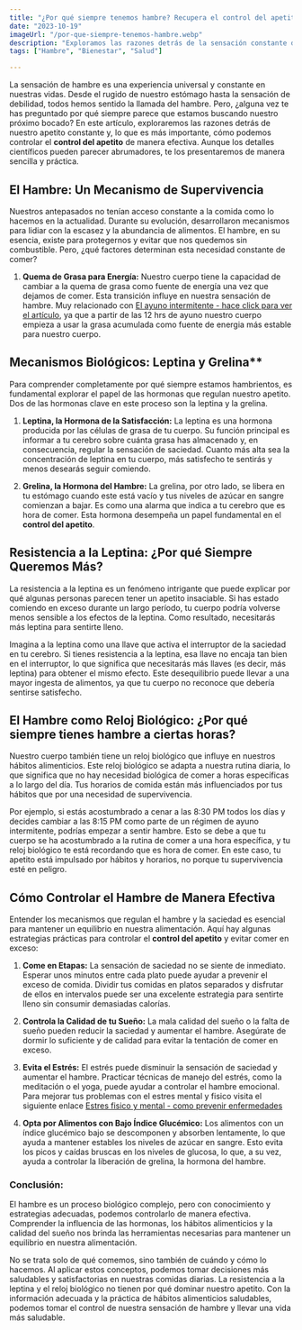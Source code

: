 ```yaml
---
title: "¿Por qué siempre tenemos hambre? Recupera el control del apetito"
date: "2023-10-19"
imageUrl: "/por-que-siempre-tenemos-hambre.webp"
description: "Exploramos las razones detrás de la sensación constante de hambre y cómo entender las señales del cuerpo puede ayudar a manejarla. Descubre estrategias para mantener un equilibrio alimenticio y satisfacer adecuadamente tu apetito."
tags: ["Hambre", "Bienestar", "Salud"]

---
```


<CustomImage
  src="https://raw.githubusercontent.com/sebiten/posts/main/images/por-que-siempre-tenemos-hambre.webp"
  alt="¿Por qué siempre tenemos hambre? Cómo recuperar el control del apetito"
/>


La sensación de hambre es una experiencia universal y constante en nuestras vidas. Desde el rugido de nuestro estómago hasta la sensación de debilidad, todos hemos sentido la llamada del hambre. Pero, ¿alguna vez te has preguntado por qué siempre parece que estamos buscando nuestro próximo bocado? En este artículo, exploraremos las razones detrás de nuestro apetito constante y, lo que es más importante, cómo podemos controlar el **control del apetito** de manera efectiva. Aunque los detalles científicos pueden parecer abrumadores, te los presentaremos de manera sencilla y práctica.

## El Hambre: Un Mecanismo de Supervivencia

Nuestros antepasados no tenían acceso constante a la comida como lo hacemos en la actualidad. Durante su evolución, desarrollaron mecanismos para lidiar con la escasez y la abundancia de alimentos. El hambre, en su esencia, existe para protegernos y evitar que nos quedemos sin combustible. Pero, ¿qué factores determinan esta necesidad constante de comer?

1. **Quema de Grasa para Energía:** Nuestro cuerpo tiene la capacidad de cambiar a la quema de grasa como fuente de energía una vez que dejamos de comer. Esta transición influye en nuestra sensación de hambre. Muy relacionado con [El ayuno intermitente - hace click para ver el artículo](https://abelardo.blog/posts/quemar-grasa-y-bajar-de-peso), ya que a partir de las 12 hrs de ayuno nuestro cuerpo empieza a usar la grasa acumulada como fuente de energia más estable para nuestro cuerpo. 
  
## Mecanismos Biológicos: Leptina y Grelina**

Para comprender completamente por qué siempre estamos hambrientos, es fundamental explorar el papel de las hormonas que regulan nuestro apetito. Dos de las hormonas clave en este proceso son la leptina y la grelina.

1. **Leptina, la Hormona de la Satisfacción:** La leptina es una hormona producida por las células de grasa de tu cuerpo. Su función principal es informar a tu cerebro sobre cuánta grasa has almacenado y, en consecuencia, regular la sensación de saciedad. Cuanto más alta sea la concentración de leptina en tu cuerpo, más satisfecho te sentirás y menos desearás seguir comiendo.

2. **Grelina, la Hormona del Hambre:** La grelina, por otro lado, se libera en tu estómago cuando este está vacío y tus niveles de azúcar en sangre comienzan a bajar. Es como una alarma que indica a tu cerebro que es hora de comer. Esta hormona desempeña un papel fundamental en el **control del apetito**.

## Resistencia a la Leptina: ¿Por qué Siempre Queremos Más?

La resistencia a la leptina es un fenómeno intrigante que puede explicar por qué algunas personas parecen tener un apetito insaciable. Si has estado comiendo en exceso durante un largo período, tu cuerpo podría volverse menos sensible a los efectos de la leptina. Como resultado, necesitarás más leptina para sentirte lleno.

Imagina a la leptina como una llave que activa el interruptor de la saciedad en tu cerebro. Si tienes resistencia a la leptina, esa llave no encaja tan bien en el interruptor, lo que significa que necesitarás más llaves (es decir, más leptina) para obtener el mismo efecto. Este desequilibrio puede llevar a una mayor ingesta de alimentos, ya que tu cuerpo no reconoce que debería sentirse satisfecho.

## El Hambre como Reloj Biológico: ¿Por qué siempre tienes hambre a ciertas horas?

Nuestro cuerpo también tiene un reloj biológico que influye en nuestros hábitos alimenticios. Este reloj biológico se adapta a nuestra rutina diaria, lo que significa que no hay necesidad biológica de comer a horas específicas a lo largo del día. Tus horarios de comida están más influenciados por tus hábitos que por una necesidad de supervivencia.

Por ejemplo, si estás acostumbrado a cenar a las 8:30 PM todos los días y decides cambiar a las 8:15 PM como parte de un régimen de ayuno intermitente, podrías empezar a sentir hambre. Esto se debe a que tu cuerpo se ha acostumbrado a la rutina de comer a una hora específica, y tu reloj biológico te está recordando que es hora de comer. En este caso, tu apetito está impulsado por hábitos y horarios, no porque tu supervivencia esté en peligro.

## Cómo Controlar el Hambre de Manera Efectiva

Entender los mecanismos que regulan el hambre y la saciedad es esencial para mantener un equilibrio en nuestra alimentación. Aquí hay algunas estrategias prácticas para controlar el **control del apetito** y evitar comer en exceso:

1. **Come en Etapas:** La sensación de saciedad no se siente de inmediato. Esperar unos minutos entre cada plato puede ayudar a prevenir el exceso de comida. Dividir tus comidas en platos separados y disfrutar de ellos en intervalos puede ser una excelente estrategia para sentirte lleno sin consumir demasiadas calorías.

2. **Controla la Calidad de tu Sueño:** La mala calidad del sueño o la falta de sueño pueden reducir la saciedad y aumentar el hambre. Asegúrate de dormir lo suficiente y de calidad para evitar la tentación de comer en exceso.

3. **Evita el Estrés:** El estrés puede disminuir la sensación de saciedad y aumentar el hambre. Practicar técnicas de manejo del estrés, como la meditación o el yoga, puede ayudar a controlar el hambre emocional. Para mejorar tus problemas con el estres mental y fisico visita el siguiente enlace [Estres fisico y mental - como prevenir enfermedades](https://abelardo.blog/posts/estres-fisico-y-mental)

4. **Opta por Alimentos con Bajo Índice Glucémico:** Los alimentos con un índice glucémico bajo se descomponen y absorben lentamente, lo que ayuda a mantener estables los niveles de azúcar en sangre. Esto evita los picos y caídas bruscas en los niveles de glucosa, lo que, a su vez, ayuda a controlar la liberación de grelina, la hormona del hambre.

### Conclusión:

El hambre es un proceso biológico complejo, pero con conocimiento y estrategias adecuadas, podemos controlarlo de manera efectiva. Comprender la influencia de las hormonas, los hábitos alimenticios y la calidad del sueño nos brinda las herramientas necesarias para mantener un equilibrio en nuestra alimentación.

No se trata solo de qué comemos, sino también de cuándo y cómo lo hacemos. Al aplicar estos conceptos, podemos tomar decisiones más saludables y satisfactorias en nuestras comidas diarias. La resistencia a la leptina y el reloj biológico no tienen por qué dominar nuestro apetito. Con la información adecuada y la práctica de hábitos alimenticios saludables, podemos tomar el control de nuestra sensación de hambre y llevar una vida más saludable.

